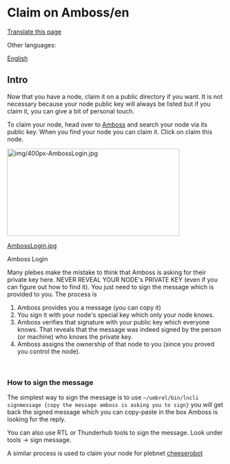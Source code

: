 <span id="claim-on-ambossen"></span>
= Claim on Amboss/en =

<div class="mw-pt-translate-header noprint" dir="ltr" lang="en">

[[Special_Translate_amp_group_page_Claim_on_Amboss_amp_language_en_amp_action_page_amp_filter_.html|Translate this page]]

</div>
<div class="mw-parser-output">

<div class="mw-pt-languages noprint" lang="en" dir="ltr">

<div class="mw-pt-languages-label">

Other languages:

</div>
<div class="mw-pt-languages-list">

[[/plebnet.wiki/wiki/Claim_on_Amboss|English]]

</div>

</div>
<span id="intro"></span>
== <span id="Intro" class="mw-headline">Intro</span> ==

Now that you have a node, claim it on a public directory if you want. It is not necessary because your node public key will always be listed but if you claim it, you can give a bit of personal touch.

To claim your node, head over to [https://amboss.space/ Amboss] and search your node via its public key. When you find your node you can claim it. Click on claim this node.

<div class="thumb tleft">

<div class="thumbinner" style="width:402px;">

[[/plebnet.wiki/wiki/File:AmbossLogin.jpg|[[File:img/400px-AmbossLogin.jpg|400x203px|class=thumbimage]]]]
<div class="thumbcaption">

<div class="magnify">

[[/plebnet.wiki/wiki/File:AmbossLogin.jpg|]]

</div>
Amboss Login

</div>

</div>

</div>
Many plebes make the mistake to think that Amboss is asking for their private key here. NEVER REVEAL YOUR NODE's PRIVATE KEY (even if you can figure out how to find it). You just need to sign the message which is provided to you. The process is

# Amboss provides you a message (you can copy it)
# You sign it with your node's special key which only your node knows.
# Amboss verifies that signature with your public key which everyone knows. That reveals that the message was indeed signed by the person (or machine) who knows the private key.
# Amboss assigns the ownership of that node to you (since you proved you control the node).

<br />


<span id="how-to-sign-the-message"></span>
=== <span id="How_to_sign_the_message" class="mw-headline">How to sign the message</span> ===

The simplest way to sign the message is to use <code> ~/umbrel/bin/lncli signmessage {copy the message amboss is asking you to sign} </code> you will get back the signed message which you can copy-paste in the box Amboss is looking for the reply.

You can also use RTL or Thunderhub tools to sign the message. Look under tools -&gt; sign message.

A similar process is used to claim your node for plebnet [https://t.me/cheeserobot cheeserobot]


</div>

